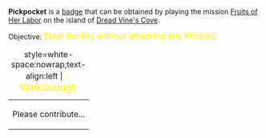 '''Pickpocket''' is a [[Badges|badge]] that can be obtained by playing the mission [[Fruits of Her Labor]] on the island of [[Dread Vine's Cove]].

Objective: <big style="color:yellow">Steal the key without attacking any Kindred.</big>

{| class="mw-collapsible mw-collapsed"
|+ style=white-space:nowrap;text-align:left | <big style="color:yellow">💡 Walkthrough</big>
|-
| Please contribute...
|}